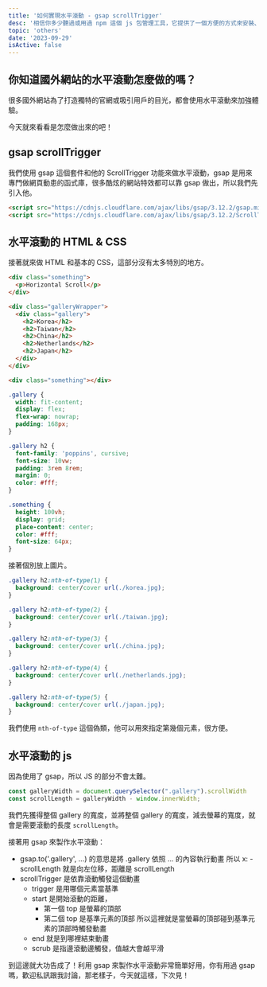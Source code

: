 ```yaml
---
title: '如何實現水平滾動 - gsap scrollTrigger'
desc: '相信你多少聽過或用過 npm 這個 js 包管理工具，它提供了一個方便的方式來安裝、更新和管理 JavaScript 套件，不過 npm 也有一些缺點，例如依賴衝突、磁碟空間浪費的問題，所以後來有了 yarn，他解決了依賴衝突的問題，而最近有個包管理工具也蠻紅的，正是 pnpm，今天就讓我們看看 pnpm 有那些優點以及如何使用吧！'
topic: 'others'
date: '2023-09-29'
isActive: false
---
```


## 你知道國外網站的水平滾動怎麼做的嗎？

很多國外網站為了打造獨特的官網或吸引用戶的目光，都會使用水平滾動來加強體驗。

今天就來看看是怎麼做出來的吧！

## gsap scrollTrigger

我們使用 gsap 這個套件和他的 ScrollTrigger 功能來做水平滾動，gsap 是用來專門做網頁動患的函式庫，很多酷炫的網站特效都可以靠 gsap 做出，所以我們先引入他。

```html
<script src="https://cdnjs.cloudflare.com/ajax/libs/gsap/3.12.2/gsap.min.js"></script>
<script src="https://cdnjs.cloudflare.com/ajax/libs/gsap/3.12.2/ScrollTrigger.min.js"></script>
```

## 水平滾動的 HTML & CSS
接著就來做 HTML 和基本的 CSS，這部分沒有太多特別的地方。

```html
<div class="something">
  <p>Horizontal Scroll</p>
</div>

<div class="galleryWrapper">
  <div class="gallery">
    <h2>Korea</h2>
    <h2>Taiwan</h2>
    <h2>China</h2>
    <h2>Netherlands</h2>
    <h2>Japan</h2>
  </div>
</div>

<div class="something"></div>
```

```css
.gallery {
  width: fit-content;
  display: flex;
  flex-wrap: nowrap;
  padding: 168px;
}

.gallery h2 {
  font-family: 'poppins', cursive;
  font-size: 10vw;
  padding: 3rem 8rem;
  margin: 0;
  color: #fff;
}

.something {
  height: 100vh;
  display: grid;
  place-content: center;
  color: #fff;
  font-size: 64px;
}
```

接著個別放上圖片。

```css
.gallery h2:nth-of-type(1) {
  background: center/cover url(./korea.jpg);
}

.gallery h2:nth-of-type(2) {
  background: center/cover url(./taiwan.jpg);
}

.gallery h2:nth-of-type(3) {
  background: center/cover url(./china.jpg);
}

.gallery h2:nth-of-type(4) {
  background: center/cover url(./netherlands.jpg);
}

.gallery h2:nth-of-type(5) {
  background: center/cover url(./japan.jpg);
}
```

我們使用 `nth-of-type` 這個偽類，他可以用來指定第幾個元素，很方便。


## 水平滾動的 js

因為使用了 gsap，所以 JS 的部分不會太難。

```js
const galleryWidth = document.querySelector(".gallery").scrollWidth
const scrollLength = galleryWidth - window.innerWidth;
```

我們先獲得整個 gallery 的寬度，並將整個 gallery 的寬度，減去螢幕的寬度，就會是需要滾動的長度 `scrollLength`。

接著用 gsap 來製作水平滾動：

* gsap.to('.gallery', ...) 的意思是將 .gallery 依照 ... 的內容執行動畫
  所以 x: -scrollLength 就是向左位移，距離是 scrollLength
* scrollTrigger 是依靠滾動觸發這個動畫
  * trigger 是用哪個元素當基準
  * start 是開始滾動的距離，
    * 第一個 top 是螢幕的頂部
    * 第二個 top 是基準元素的頂部
    所以這裡就是當螢幕的頂部碰到基準元素的頂部時觸發動畫
  * end 就是到哪裡結束動畫
  * scrub 是指邊滾動邊觸發，值越大會越平滑

到這邊就大功告成了！利用 gsap 來製作水平滾動非常簡單好用，你有用過 gsap 嗎，歡迎私訊跟我討論，那老樣子，今天就這樣，下次見！